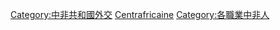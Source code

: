[[Category:中非共和國外交|Category:中非共和國外交]]
[[Category:各國外交官|Centrafricaine]]
[[Category:各職業中非人|Category:各職業中非人]]